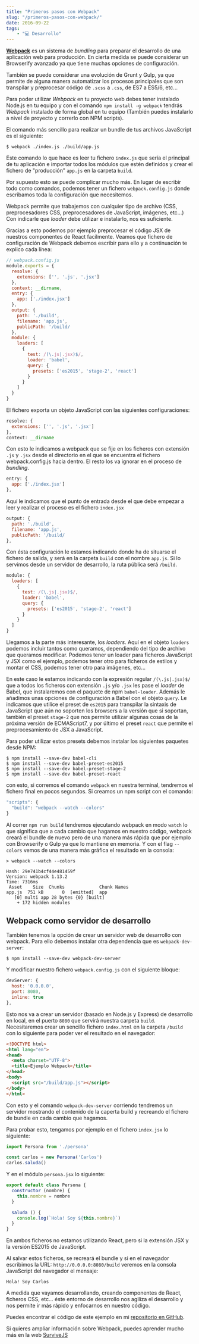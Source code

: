 ```yaml
---
title: "Primeros pasos con Webpack"
slug: "/primeros-pasos-con-webpack/"
date: 2016-09-22
tags:
    - "💻 Desarrollo"
---
```



**[Webpack](http://webpack.github.io)** es un sistema de *bundling* para preparar el desarrollo de una aplicación web para producción. En cierta medida se puede considerar un Browserify avanzado ya que tiene muchas opciones de configuración.

También se puede considerar una evolución de Grunt y Gulp, ya que permite de alguna manera automatizar los procesos principales que son transpilar y preprocesar código de `.scss` a `.css`, de ES7 a ES5/6, etc...

<YouTube videoId="2M5L_uz6GO0" />

Para poder utilizar *Webpack* en tu proyecto web debes tener instalado Node.js en tu equipo y con el comando `npm install -g webpack` tendrás *Webpack* instalado de forma global en tu equipo (También puedes instalarlo a nivel de proyecto y correrlo con NPM scripts).

El comando más sencillo para realizar un bundle de tus archivos JavaScript es el siguiente:

```shell
$ webpack ./index.js ./build/app.js
```

Este comando lo que hace es leer tu fichero `index.js` que sería el principal de tu aplicación e importar todos los módulos que estén definidos y crear el fichero de "producción" `app.js` en la carpeta `build`.

Por supuesto esto se puede complicar mucho más. En lugar de escribir todo como comandos, podemos tener un fichero `webpack.config.js` donde  escribamos toda la configuración que necesitemos.

Webpack permite que trabajemos con cualquier tipo de archivo (CSS, preprocesadores CSS, preprocesadores de JavaScript, imágenes, etc...) Con indicarle que *loader* debe utilizar e instalarlo, nos es suficiente.

Gracias a esto podemos por ejemplo preprocesar el código JSX de nuestros componentes de React facilmente. Veamos que fichero de configuración de Webpack debemos escribir para ello y a continuación te explico cada línea:

```javascript
// webpack.config.js
module.exports = {
  resolve: {
    extensions: ['', '.js', '.jsx']
  },
  context: __dirname,
  entry: {
    app: ['./index.jsx']
  },
  output: {
    path: './build',
    filename: 'app.js',
    publicPath: '/build/
  },
  module: {
    loaders: [
      {
        test: /(\.js|.jsx)$/,
        loader: 'babel',
        query: {
          presets: ['es2015', 'stage-2', 'react']
        }
      }
    ]
  }
}
```

El fichero exporta un objeto JavaScript con las siguientes configuraciones:

```javascript
resolve: {
  extensions: ['', '.js', '.jsx']
},
context: __dirname
```
Con esto le indicamos a webpack que se fije en los ficheros con extensión `.js` y `.jsx` desde el directorio en el que se encuentra el fichero webpack.config.js hacia dentro. El resto los va ignorar en el proceso de *bundling*.

```javascript
entry: {
  app: ['./index.jsx']
},
```

Aquí le indicamos que el punto de entrada desde el que debe empezar a leer y realizar el proceso es el fichero `index.jsx`

```javascript
output: {
  path: './build',
  filename: 'app.js',
  publicPath: '/build/
},
```

Con ésta configuración le estamos indicando donde ha de situarse el fichero de salida, y será en la carpeta `build` con el nombre `app.js`. Si lo servimos desde un servidor de desarrollo, la ruta pública será `/build`.

```javascript
module: {
  loaders: [
    {
      test: /(\.js|.jsx)$/,
      loader: 'babel',
      query: {
        presets: ['es2015', 'stage-2', 'react']
      }
    }
  ]
}
```

Llegamos a la parte más interesante, los *loaders*. Aquí en el objeto `loaders` podemos incluir tantos como queramos, dependiendo del tipo de archivo que queramos modificar. Podemos tener un loader para ficheros JavaScript y JSX como el ejemplo, podemos tener otro para ficheros de estilos y montar el CSS, podemos tener otro para imágenes, etc...

En este caso le estamos indicando con la expresión regular `/(\.js|.jsx)$/` que a todos los ficheros con extensión `.js` y/o `.jsx` les pase el *loader* de Babel, que instalaremos con el paquete de npm `babel-loader`. Además le añadimos unas opciones de configuración a Babel con el objeto `query`. Le indicamos que utilice el preset de `es2015` para transpilar la sintaxis de JavaScript que aún no soporten los browsers a la versión que si soportan, también el preset `stage-2` que nos permite utilizar algunas cosas de la próxima versión de ECMAScript7, y por último el preset `react` que permite el preprocesamiento de JSX a JavaScript.

Para poder utilizar estos presets debemos instalar los siguientes paquetes desde NPM:

```shell
$ npm install --save-dev babel-cli
$ npm install --save-dev babel-preset-es2015
$ npm install --save-dev babel-preset-stage-2
$ npm install --save-dev babel-preset-react
```

con esto, si corremos el comando `webpack` en nuestra terminal, tendremos el fichero final en pocos segundos. Si creamos un npm script con el comando: 

```javascript
"scripts": {
  "build": "webpack --watch --colors"
}
```

Al correr `npm run build` tendremos ejecutando webpack en modo `watch` lo que significa que a cada cambio que hagamos en nuestro código, webpack creará el bundle de nuevo pero de una manera más rápida que por ejemplo con Browserify o Gulp ya que lo mantiene en memoria. Y con el flag `--colors` vemos de una manera más gráfica el resultado en la consola:

```shell
> webpack --watch --colors

Hash: 29e741b4cf44e481459f
Version: webpack 1.13.2
Time: 7316ms
 Asset    Size  Chunks             Chunk Names
app.js  751 kB       0  [emitted]  app
   [0] multi app 28 bytes {0} [built]
    + 172 hidden modules
```

## Webpack como servidor de desarrollo

También tenemos la opción de crear un servidor web de desarrollo con webpack. Para ello debemos instalar otra dependencia que es `webpack-dev-server`:

```shell
$ npm install --save-dev webpack-dev-server
```

Y modificar nuestro fichero `webpack.config.js` con el siguiente bloque:

```javascript
devServer: {
  host: '0.0.0.0',
  port: 8080,
  inline: true
},
```

Esto nos va a crear un servidor (basado en Node.js y Express) de desarrollo en local, en el puerto `8080` que servirá nuestra carpeta `build`. Necesitaremos crear un sencillo fichero `index.html` en la carpeta `/build` con lo siguiente para poder ver el resultado en el navegador:

```html
<!DOCTYPE html>
<html lang="en">
<head>
  <meta charset="UTF-8">
  <title>Ejemplo Webpack</title>
</head>
<body>
  <script src="/build/app.js"></script>
</body>
</html>
```

Con esto y el comando `webpack-dev-server` corriendo tendremos un servidor mostrando el contenido de la caperta build y recreando el fichero de bundle en cada cambio que hagamos.

Para probar esto, tengamos por ejemplo en el fichero `index.jsx` lo siguiente:

```javascript
import Persona from './persona'

const carlos = new Persona('Carlos')
carlos.saluda()
```

Y en el módulo `persona.jsx` lo siguiente:

```javascript
export default class Persona {
  constructor (nombre) {
    this.nombre = nombre
  }

  saluda () {
    console.log(`Hola! Soy ${this.nombre}`)
  }
}
```

En ambos ficheros no estamos utilizando React, pero si la extensión JSX y la versión ES2015 de JavaScript.

Al salvar estos ficheros, se recreará el bundle y si en el navegador escribimos la URL: `http://0.0.0.0:8080/build` veremos en la consola JavaScript del navegador el mensaje:

```shell
Hola! Soy Carlos
```

A medida que vayamos desarrollando, creando componentes de React, ficheros CSS, etc... éste entorno de desarrollo nos agiliza el desarrollo y nos permite ir más rápido y enfocarnos en nuestro código.

Puedes encontrar el código de este ejemplo en mi [repositorio en GitHub](https://github.com/carlosazaustre/webpack-example).

Si quieres ampliar información sobre Webpack, puedes aprender mucho más en la web [SurviveJS](http://survivejs.com/webpack/introduction/) 